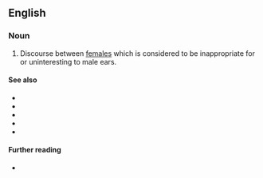 ==English==

===Noun===
{{en-noun|-}}

# {{lb|en|informal}} Discourse between [[female]]s which is considered to be inappropriate for or uninteresting to male ears.

====See also====
* {{l|en|guy talk}}
* {{l|en|man talk}}
* {{l|en|baby talk}}
* {{l|en|crazy talk}}
* {{l|en|something to talk about}}

====Further reading====
* {{R:Lexico}}